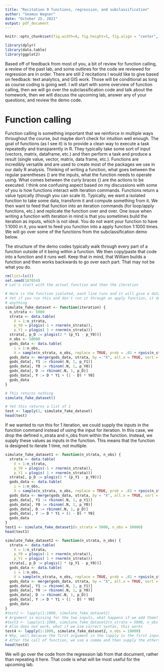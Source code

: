 ---
title: "Recitation 9 functions, regression, and subclassification"
author: "Seamus Wagner"
date: "October 25, 2021"
output: pdf_document
---
```{r setup, include=FALSE}
knitr::opts_chunk$set(fig.width=8, fig.height=5, fig.align = "center", echo=T, warning=FALSE, message=FALSE)
```

```{r, echo = F}
library(dplyr)
library(data.table)
library(ggplot2)
```

Based off of feedback from most of you, a bit of review for function calling, a review of the past lab, and some outlines for the code we reviewed for regression are in order. There are still 2 recitations I would like to give based on feedback: text analytics, and GIS work. Those will be conditional as long as course coding is going well. I will start with some overview of function calling, then we will go over the subclassification code and talk about the homework, then we will discuss the upcoming lab, answer any of your questions, and review the demo code. 

# Function calling
Function calling is something important that we reinforce in multiple ways throughout the course, but maybe don't check for intuition well enough. The goal of functions (as I see it) is to provide a clean way to execute a task repeatedly and transparently in R. They typically take some sort of input (vectors, matrix, dataframe, etc.) and then perform a task and produce a result (single value, vector, matrix, data frame, etc.). Functions are incredibly versatile and are used to create most of the packages we use in our daily R analysis. Thinking of writing a function, what goes between the regular parentheses () are the inputs, what the function needs to operate using. What comes between the curly braces {} are the actions to be executed. I think one confusing aspect based on my discussions with some of you is how functions interact with iteration commands. Functions return a value typically (though you can scale it). Typically, we want a isolated function to take some data, transform it and compute something from it. We then want to feed that function into an iteration commands (for loop/apply functions, etc.) and replicate the function over and over. One issue when writing a function with iteration in mind is that you sometimes build the iteration as inputs, which is not ideal. You do not want your function to have 1:1000 in it, you want to feed you function into a apply function 1:1000 times. We will go over some of the functions from the subclassification demo below. 

The structure of the demo codes typically walk through every part of a function outside of it being within a function. We then copy/paste that code into a function and it runs well. Keep that in mind, that William builds a function and then works backwards to go over each part. That may not be what you do. 

```{r}
rm(list=ls())
set.seed(187654)
# Let's start with the actual function and then the iteration

# Here is the function isolated, each line runs and it will give a dataset
# Yet if you run this and don't run it through an apply function, it doesn't return 
# anything
simulate_fake_dataset <- function(iteration) {
  n_strata <- 5000
  strata <- data.table(
    X = 1:n_strata,
    p_Y0 = plogis(-1 + rnorm(n_strata)),
    p_Y1 = plogis( 1 + rnorm(n_strata)))
  strata[, p_D := plogis(2 * (p_Y1 - p_Y0))]
  n_obs <- 50000
  gods_data <- data.table(
    i = 1:n_obs,
    X = sample(n_strata, n_obs, replace = TRUE, prob = .01 + rpois(n_strata, 1)))
  gods_data <- merge(gods_data, strata, by = "X", all.x = TRUE, sort = FALSE)
  gods_data[, Y1 := rbinom(.N, 1, p_Y1)]
  gods_data[, Y0 := rbinom(.N, 1, p_Y0)]
  gods_data[, D := rbinom(.N, 1, p_D)]
  gods_data[, Y := D * Y1 + (1 - D) * Y0]
  gods_data
}
```

```{r}
# This returns nothing
simulate_fake_dataset()

# Yet this returns a list of 1
test <- lapply(1, simulate_fake_dataset)
head(test)

```

If we wanted to run this for 1 iteration, we could supply the inputs in the function command instead of using the input for iteration. In this case, we drop the defined n_strata and n_obs from within the function. Instead, we supply these values as inputs in the function. This means that the function is designed to iterate 1 time, not multiple. 

```{r}
simulate_fake_dataset1 <- function(n_strata, n_obs) {
  strata <- data.table(
    X = 1:n_strata,
    p_Y0 = plogis(-1 + rnorm(n_strata)),
    p_Y1 = plogis( 1 + rnorm(n_strata)))
  strata[, p_D := plogis(2 * (p_Y1 - p_Y0))]
  gods_data <- data.table(
    i = 1:n_obs,
    X = sample(n_strata, n_obs, replace = TRUE, prob = .01 + rpois(n_strata, 1)))
  gods_data <- merge(gods_data, strata, by = "X", all.x = TRUE, sort = FALSE)
  gods_data[, Y1 := rbinom(.N, 1, p_Y1)]
  gods_data[, Y0 := rbinom(.N, 1, p_Y0)]
  gods_data[, D := rbinom(.N, 1, p_D)]
  gods_data[, Y := D * Y1 + (1 - D) * Y0]
  gods_data
}
test1 <- simulate_fake_dataset1(n_strata = 5000, n_obs = 50000)
head(test1)
```

```{r}
simulate_fake_dataset2 <- function(n_strata, n_obs) {
  strata <- data.table(
    X = 1:n_strata,
    p_Y0 = plogis(-1 + rnorm(n_strata)),
    p_Y1 = plogis( 1 + rnorm(n_strata)))
  strata[, p_D := plogis(2 * (p_Y1 - p_Y0))]
  gods_data <- data.table(
    i = 1:n_obs,
    X = sample(n_strata, n_obs, replace = TRUE, prob = .01 + rpois(n_strata, 1)))
  gods_data <- merge(gods_data, strata, by = "X", all.x = TRUE, sort = FALSE)
  gods_data[, Y1 := rbinom(.N, 1, p_Y1)]
  gods_data[, Y0 := rbinom(.N, 1, p_Y0)]
  gods_data[, D := rbinom(.N, 1, p_D)]
  gods_data[, Y := D * Y1 + (1 - D) * Y0]
  gods_data
}
#test2 <- lapply(1:1000, simulate_fake_dataset2)
# Argument is missing for the two inputs, what happens if we add them?
#test3 <- lapply(1:1000, simulate_fake_dataset2(n_strata = 5000, n_obs = 10000))
# Also does not work, what if we use correct syntax, this works
test4 <- lapply(1:1000, simulate_fake_dataset2, n_obs = 10000)
# Why, well because the first argument in the lapply is the first input from the function
# After the call of function, we use a comma and then supply the others.
head(test4)
```


We will go over the code from the regression lab from that document, rather than repeating it here. That code is what will be most useful for the upcoming lab. 